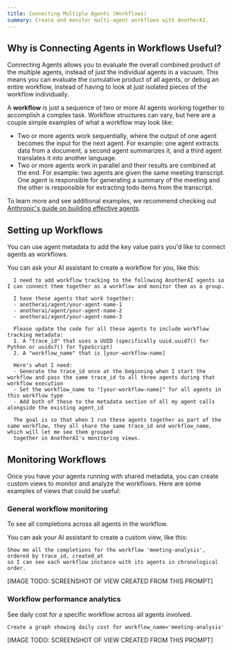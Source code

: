 ```yaml
---
title: Connecting Multiple Agents (Workflows)  
summary: Create and monitor multi-agent workflows with AnotherAI.
---
```



## Why is Connecting Agents in Workflows Useful?

Connecting Agents allows you to evaluate the overall combined product of the multiple agents, instead of just the individual agents in a vacuum. This means you can evaluate the cumulative product of all agents, or debug an entire workflow, instead of having to look at just isolated pieces of the workflow individually.

A **workflow** is just a sequence of two or more AI agents working together to accomplish a complex task. Workflow structures can vary, but here are a couple simple examples of what a workflow may look like:

- Two or more agents work sequentially, where the output of one agent becomes the input for the next agent. For example: one agent extracts data from a document, a second agent summarizes it, and a third agent translates it into another language.
- Two or more agents work in parallel and their results are combined at the end. For example: two agents are given the same meeting transcript. One agent is responsible for generating a summary of the meeting and the other is responsible for extracting todo items from the transcript.

To learn more and see additional examples, we recommend checking out [Anthropic's guide on building effective agents](https://www.anthropic.com/engineering/building-effective-agents).

## Setting up Workflows

You can use agent metadata to add the key value pairs you'd like to connect agents as workflows.

You can ask your AI assistant to create a workflow for you, like this:

```
  I need to add workflow tracking to the following AnotherAI agents so I can connect them together as a workflow and monitor them as a group.

  I have these agents that work together:
  - anotherai/agent/your-agent-name-1
  - anotherai/agent/your-agent-name-2
  - anotherai/agent/your-agent-name-3

  Please update the code for all these agents to include workflow tracking metadata:
  1. A "trace_id" that uses a UUID (specifically uuid.uuid7() for Python or uuidv7() for TypeScript)  
  2. A "workflow_name" that is [your-workflow-name]

  Here's what I need:
  - Generate the trace_id once at the beginning when I start the workflow and pass the same trace_id to all three agents during that workflow execution
  - Set the workflow_name to "[your-workflow-name]" for all agents in this workflow type
  - Add both of these to the metadata section of all my agent calls alongside the existing agent_id

  The goal is so that when I run these agents together as part of the same workflow, they all share the same trace_id and workflow_name, which will let me see them grouped
  together in AnotherAI's monitoring views.

```

## Monitoring Workflows

Once you have your agents running with shared metadata, you can create custom views to monitor and analyze the workflows.
Here are some examples of views that could be useful:

### General workflow monitoring

To see all completions across all agents in the workflow. 

You can ask your AI assistant to create a custom view, like this:

```
Show me all the completions for the workflow 'meeting-analysis', ordered by trace_id, created_at 
so I can see each workflow instance with its agents in chronological order.
```

[IMAGE TODO: SCREENSHOT OF VIEW CREATED FROM THIS PROMPT]

### Workflow performance analytics

See daily cost for a specific workflow across all agents involved.

```
Create a graph showing daily cost for workflow_name='meeting-analysis'
```
[IMAGE TODO: SCREENSHOT OF VIEW CREATED FROM THIS PROMPT]
